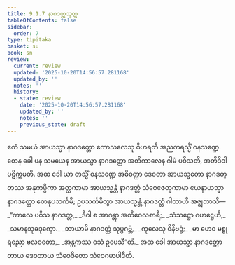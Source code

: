 ```yaml
---
title: 9.1.7 နာဂဒတ္တသုတ္တ
tableOfContents: false
sidebar:
  order: 7
type: tipitaka
basket: su
book: sn
review:
  current: review
  updated: '2025-10-20T14:56:57.281168'
  updated_by: ''
  notes: ''
  history:
  - state: review
    date: '2025-10-20T14:56:57.281168'
    updated_by: ''
    notes: ''
    previous_state: draft
---
```



<DynamicBreadcrumb />


<ReviewStatus review={frontmatter.review} showDetails={true} />

<HypothesisAnnotation frontmatter={frontmatter} />

<Division number="227" book="sn" e="ch" v="18" p="312">

<Paragraph number="1408" book="sn">
ဧကံ သမယံ အာယသ္မာ နာဂဒတ္တော ကောသလေသု ဝိဟရတိ အညတရသ္မိံ ဝနသဏ္ဍေ. တေန ခေါ ပန သမယေန အာယသ္မာ နာဂဒတ္တော အတိကာလေန ဂါမံ ပဝိသတိ, အတိဒိဝါ ပဋိက္ကမတိ. အထ ခေါ ယာ တသ္မိံ ဝနသဏ္ဍေ အဓိဝတ္ထာ ဒေဝတာ အာယသ္မတော နာဂဒတ္တဿ အနုကမ္ပိကာ အတ္ထကာမာ အာယသ္မန္တံ နာဂဒတ္တံ သံဝေဇေတုကာမာ ယေနာယသ္မာ နာဂဒတ္တော တေနုပသင်္ကမိ; ဥပသင်္ကမိတွာ အာယသ္မန္တံ နာဂဒတ္တံ ဂါထာဟိ အဇ္ဈဘာသိ—
</Paragraph>

<Paragraph number="1409" type="verses" book="sn">
_“ကာလေ ပဝိသ နာဂဒတ္တ,_  
_ဒိဝါ စ အာဂန္တွာ အတိဝေလစာရီ;_  
_သံသဋ္ဌော ဂဟဋ္ဌေဟိ,_  
_သမာနသုခဒုက္ခော._  

</Paragraph>

<Paragraph number="1410" type="verses" book="sn">
_ဘာယာမိ နာဂဒတ္တံ သုပ္ပဂဗ္ဘံ,_  
_ကုလေသု ဝိနိဗဒ္ဓံ;_  
_မာ ဟေဝ မစ္စုရညော ဗလဝတော,_  
_အန္တကဿ ဝသံ ဥပေသီ”တိ._  

</Paragraph>

<Paragraph number="1411" book="sn">
အထ ခေါ အာယသ္မာ နာဂဒတ္တော တာယ ဒေဝတာယ သံဝေဇိတော သံဝေဂမာပါဒီတိ.
</Paragraph>
</Division>